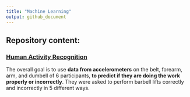 ---
title: "Machine Learning"
output: github_document
---

## Repository content:

### [Human Activity Recognition](XXXXX)

The overall goal is to use **data from accelerometers** on the belt, forearm, arm, and dumbell of 6 participants, **to predict if they are doing the work properly or incorrectly**. They were asked to perform barbell lifts correctly and incorrectly in 5 different ways.